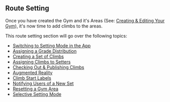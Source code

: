 ## Route Setting

Once you have created the Gym and it's Areas (See: [Creating & Editing Your Gym](/gym-management/create-gym)), it's now time to add climbs to the areas.

This route setting section will go over the following topics:

- [Switching to Setting Mode in the App](/routesetting/setting-mode)
- [Assigning a Grade Distribution](/routesetting/assigning-distributions)
- [Creating a Set of Climbs](/routesetting/creating-set)
- [Assigning Climbs to Setters](/routesetting/assigning-climbs)
- [Checking Out & Publishing Climbs](/routesetting/checking-out-and-publishing)
- [Augmented Reality](/routesetting/augmented-reality)
- [Climb Start Labels](/routesetting/labels)
- [Notifying Users of a New Set](/routesetting/notify-users)
- [Resetting a Gym Area](/routesetting/resetting-an-area)
- [Selective Setting Mode](/routesetting/selective-setting)
